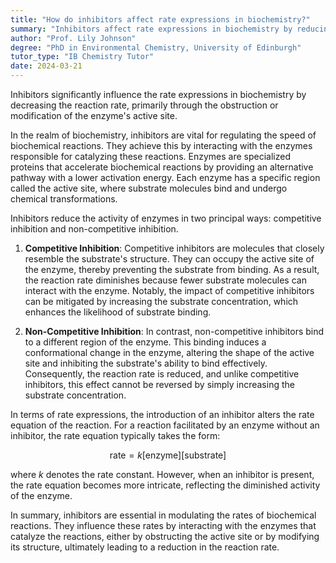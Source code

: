 ```yaml
---
title: "How do inhibitors affect rate expressions in biochemistry?"
summary: "Inhibitors affect rate expressions in biochemistry by reducing the rate of reaction by blocking or altering the active site."
author: "Prof. Lily Johnson"
degree: "PhD in Environmental Chemistry, University of Edinburgh"
tutor_type: "IB Chemistry Tutor"
date: 2024-03-21
---
```


Inhibitors significantly influence the rate expressions in biochemistry by decreasing the reaction rate, primarily through the obstruction or modification of the enzyme's active site.

In the realm of biochemistry, inhibitors are vital for regulating the speed of biochemical reactions. They achieve this by interacting with the enzymes responsible for catalyzing these reactions. Enzymes are specialized proteins that accelerate biochemical reactions by providing an alternative pathway with a lower activation energy. Each enzyme has a specific region called the active site, where substrate molecules bind and undergo chemical transformations.

Inhibitors reduce the activity of enzymes in two principal ways: competitive inhibition and non-competitive inhibition. 

1. **Competitive Inhibition**: Competitive inhibitors are molecules that closely resemble the substrate's structure. They can occupy the active site of the enzyme, thereby preventing the substrate from binding. As a result, the reaction rate diminishes because fewer substrate molecules can interact with the enzyme. Notably, the impact of competitive inhibitors can be mitigated by increasing the substrate concentration, which enhances the likelihood of substrate binding.

2. **Non-Competitive Inhibition**: In contrast, non-competitive inhibitors bind to a different region of the enzyme. This binding induces a conformational change in the enzyme, altering the shape of the active site and inhibiting the substrate's ability to bind effectively. Consequently, the reaction rate is reduced, and unlike competitive inhibitors, this effect cannot be reversed by simply increasing the substrate concentration.

In terms of rate expressions, the introduction of an inhibitor alters the rate equation of the reaction. For a reaction facilitated by an enzyme without an inhibitor, the rate equation typically takes the form:

$$
\text{rate} = k[\text{enzyme}][\text{substrate}]
$$

where $k$ denotes the rate constant. However, when an inhibitor is present, the rate equation becomes more intricate, reflecting the diminished activity of the enzyme.

In summary, inhibitors are essential in modulating the rates of biochemical reactions. They influence these rates by interacting with the enzymes that catalyze the reactions, either by obstructing the active site or by modifying its structure, ultimately leading to a reduction in the reaction rate.
    